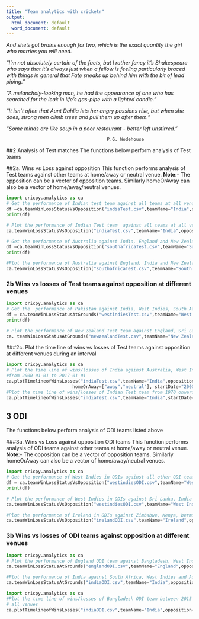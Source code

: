 ```yaml
---
title: "Team analytics with cricketr"
output:
  html_document: default
  word_document: default
---
```


*And she's got brains enough for two, which is the exact quantity the girl who marries you will need.*

*"I'm not absolutely certain of the facts, but I rather fancy it's Shakespeare who says that it's always just when a fellow is feeling particularly braced with things in general that Fate sneaks up behind him with the bit of lead piping."*

*"A melancholy-looking man, he had the appearance of one who has searched for the leak in life's gas-pipe with a lighted candle."*

*"It isn't often that Aunt Dahlia lets her angry passions rise, but when she does, strong men climb trees and pull them up after them."*

*"Some minds are like soup in a poor restaurant - better left unstirred."*

                                          P.G. Wodehouse


##2  Analysis of Test matches
The functions below perform analysis of Test teams

##2a. Wins vs Loss against opposition
This function performs analysis of Test teams against other teams at home/away or neutral venue.
**Note**:- The opposition can be a vector of opposition teams. Similarly homeOrAway can also be a vector of
home/away/neutral venues.



```python
import cricpy.analytics as ca
# Get the performance of Indian test team against all teams at all venues as a dataframe
df =ca.teamWinLossStatusVsOpposition("indiaTest.csv",teamName="India",opposition=["all"], homeOrAway=["all"], matchType="Test", plot=False)
print(df)

# Plot the performance of Indian Test team  against all teams at all venues
ca.teamWinLossStatusVsOpposition("indiaTest.csv",teamName="India",opposition=["all"],homeOrAway=["all"],matchType="Test",plot=True)

# Get the performance of Australia against India, England and New Zealand at all venues in Tests
df =ca.teamWinLossStatusVsOpposition("southafricaTest.csv",teamName="South Africa",opposition=["India","England","New Zealand"],homeOrAway=["all"],matchType="Test",plot=False)
print(df)

#Plot the performance of Australia against England, India and New Zealand only at home (Australia) 
ca.teamWinLossStatusVsOpposition("southafricaTest.csv",teamName="South Africa",opposition=["India","England","New Zealand"],homeOrAway=["home","away"],matchType="Test",plot=True)


```


### 2b Wins vs losses of Test teams against opposition at different venues
```python
import cricpy.analytics as ca
# Get the  performance of Pakistan against India, West Indies, South Africa at all venues in Tests and show performances at the venues
df = ca.teamWinLossStatusAtGrounds("westindiesTest.csv",teamName="West Indies",opposition=["India","Sri Lanka","South Africa"],homeOrAway=["all"],matchType="Test",plot=False)
print(df)

# Plot the performance of New Zealand Test team against England, Sri Lanka and Bangladesh at all grounds playes 
ca. teamWinLossStatusAtGrounds("newzealandTest.csv",teamName="New Zealand",opposition=["England","Sri Lanka","Bangladesh"],homeOrAway=["all"],matchType="Test",plot=True)
```


###2c. Plot the time line of wins vs losses of Test teams against opposition at different venues during an interval
```python
import cricpy.analytics as ca
# Plot the time line of wins/losses of India against Australia, West Indies, South Africa in away/neutral venues
#from 2000-01-01 to 2017-01-01
ca.plotTimelineofWinsLosses("indiaTest.csv",teamName="India",opposition=["Australia","West Indies","South Africa"],
                         homeOrAway=["away","neutral"], startDate="2000-01-01",endDate="2017-01-01")
#Plot the time line of wins/losses of Indian Test team from 1970 onwards
ca.plotTimelineofWinsLosses("indiaTest.csv",teamName="India",startDate="1970-01-01",endDate="2017-01-01")
```



## 3 ODI
The functions below perform analysis of ODI teams listed above

###3a. Wins vs Loss against opposition ODI teams
This function performs analysis of ODI teams against other teams at home/away or neutral venue.
**Note**:- The opposition can be a vector of opposition teams. Similarly homeOrAway can also be a vector of
home/away/neutral venues.

```python
import cricpy.analytics as ca
# Get the performance of West Indies in ODIs against all other ODI teams at all venues and retirn as a dataframe
df = ca.teamWinLossStatusVsOpposition("westindiesODI.csv",teamName="West Indies",opposition=["all"],homeOrAway=["all"],matchType="ODI",plot=False)
print(df)

# Plot the performance of West Indies in ODIs against Sri Lanka, India at all venues
ca.teamWinLossStatusVsOpposition("westindiesODI.csv",teamName="West Indies",opposition=["Sri Lanka", "India"],homeOrAway=["all"],matchType="ODI",plot=True)

#Plot the performance of Ireland in ODIs against Zimbabwe, Kenya, bermuda, UAE, Oman and Scotland at all venues
ca.teamWinLossStatusVsOpposition("irelandODI.csv",teamName="Ireland",opposition=["Zimbabwe","Kenya","Bermuda","U.A.E.","Oman","Scotland"],homeOrAway=["all"],matchType="ODI",plot=True)

```


### 3b Wins vs losses of ODI teams against opposition at different venues
```python
import cricpy.analytics as ca
# Plot the performance of England ODI team against Bangladesh, West Indies and Australia at all venues
ca.teamWinLossStatusAtGrounds("englandODI.csv",teamName="England",opposition=["West Indies"],homeOrAway=["all"],matchType="ODI",plot=True)

#Plot the performance of India against South Africa, West Indies and Australia at 'home' venues
ca.teamWinLossStatusAtGrounds("indiaODI.csv",teamName="India",opposition=["South Africa"],homeOrAway=["home"],matchType="ODI",plot=True)
```

```python

import cricpy.analytics as ca
#Plot the time line of wins/losses of Bangladesh ODI team between 2015 and 2019 against all other teams and at
# all venues
ca.plotTimelineofWinsLosses("indiaODI.csv",teamName="India",opposition=["Sri Lanka","Bangladesh"],startDate="2016-01-01",endDate="2019-01-01",matchType="ODI")




```

